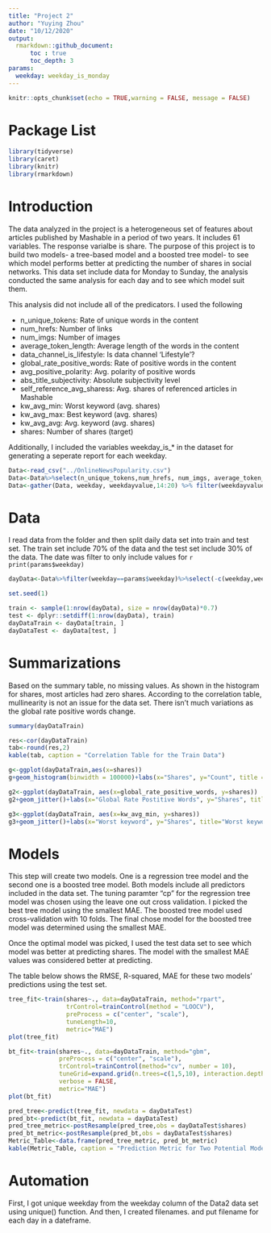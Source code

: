 ```yaml
---
title: "Project 2"
author: "Yuying Zhou"
date: "10/12/2020"
output: 
  rmarkdown::github_document:
      toc : true
      toc_depth: 3
params:
  weekday: weekday_is_monday
---
```


```r
knitr::opts_chunk$set(echo = TRUE,warning = FALSE, message = FALSE)
```

# Package List
```r
library(tidyverse)
library(caret)
library(knitr)
library(rmarkdown)
```

# Introduction    
The data analyzed in the project is a heterogeneous set of features about articles published by Mashable in a period of two years. It includes 61 variables. The response varialbe is share. The purpose of this project is to build two models- a tree-based model and a boosted tree model- to see which model performs better at predicting the number of shares in social networks. This data set include data for Monday to Sunday, the analysis conducted the same analysis for each day and to see which model suit them.   

This analysis did not include all of the predicators. I used the following  

+ n_unique_tokens: Rate of unique words in the content  
+ num_hrefs: Number of links  
+ num_imgs: Number of images  
+ average_token_length: Average length of the words in the content  
+ data_channel_is_lifestyle: Is data channel 'Lifestyle'?  
+ global_rate_positive_words: Rate of positive words in the content   
+ avg_positive_polarity: Avg. polarity of positive words  
+ abs_title_subjectivity: Absolute subjectivity level  
+ self_reference_avg_sharess: Avg. shares of referenced articles in Mashable  
+ kw_avg_min: Worst keyword (avg. shares)  
+ kw_avg_max: Best keyword (avg. shares)  
+ kw_avg_avg: Avg. keyword (avg. shares)
+ shares: Number of shares (target)   
  
Additionally, I included the variables weekday_is_* in the dataset for generating a seperate report for each weekday. 
```r
Data<-read_csv("../OnlineNewsPopularity.csv")
Data<-Data%>%select(n_unique_tokens,num_hrefs, num_imgs, average_token_length, data_channel_is_lifestyle, global_rate_positive_words,avg_positive_polarity, abs_title_subjectivity,self_reference_avg_sharess, kw_avg_min, kw_avg_max, kw_avg_avg, shares, starts_with("weekday") )
Data<-gather(Data, weekday, weekdayvalue,14:20) %>% filter(weekdayvalue==1)
```


# Data  
I read data from the folder and then split daily data set into train and test set. The train set include 70% of the data and the test set include 30% of the data. The date was filter to only include values for `r print(params$weekday)`
```r
dayData<-Data%>%filter(weekday==params$weekday)%>%select(-c(weekday,weekdayvalue))

set.seed(1)

train <- sample(1:nrow(dayData), size = nrow(dayData)*0.7)
test <- dplyr::setdiff(1:nrow(dayData), train)
dayDataTrain <- dayData[train, ]
dayDataTest <- dayData[test, ]
```
# Summarizations   
Based on the summary table, no missing values. As shown in the histogram for shares, most articles had zero shares. According to the correlation table, mullinearity is not an issue for the data set. There isn't much variations as the global rate positive words change. 
```r
summary(dayDataTrain)  

res<-cor(dayDataTrain)
tab<-round(res,2)
kable(tab, caption = "Correlation Table for the Train Data")

g<-ggplot(dayDataTrain,aes(x=shares))
g+geom_histogram(binwidth = 100000)+labs(x="Shares", y="Count", title = "Shares Histogram")

g2<-ggplot(dayDataTrain, aes(x=global_rate_positive_words, y=shares))
g2+geom_jitter()+labs(x="Global Rate Postitive Words", y="Shares", title="Global Rate Postitive Words vs Shares")

g3<-ggplot(dayDataTrain, aes(x=kw_avg_min, y=shares))
g3+geom_jitter()+labs(x="Worst keyword", y="Shares", title="Worst keyword vs Shares")
```
#  Models  
This step will create two models. One is a regression tree model and the second one is a boosted tree model. Both models include all predictors included in the data set. The tuning paramter "cp" for the regression tree model was chosen using the leave one out cross validation. I picked the best tree model using the smallest MAE. The boosted tree model used cross-validation with 10 folds. The final chose model for the boosted tree model was determined using the smallest MAE.   
  
Once the optimal model was picked, I used the test data set to see which model was better at predicting shares. The model with the smallest MAE values was considered better at predicting.  
  
The table below shows the RMSE, R-squared, MAE for these two models' predictions using the test set.    
```r
tree_fit<-train(shares~., data=dayDataTrain, method="rpart",
                trControl=trainControl(method = "LOOCV"),
                preProcess = c("center", "scale"),
                tuneLength=10,
                metric="MAE")
plot(tree_fit)

bt_fit<-train(shares~., data=dayDataTrain, method="gbm",
              preProcess = c("center", "scale"),
              trControl=trainControl(method="cv", number = 10),
              tuneGrid=expand.grid(n.trees=c(1,5,10), interaction.depth=1:3, shrinkage=c(0.1,0.5,0.9), n.minobsinnode=10),
              verbose = FALSE,
              metric="MAE")
plot(bt_fit)

pred_tree<-predict(tree_fit, newdata = dayDataTest)   
pred_bt<-predict(bt_fit, newdata = dayDataTest)
pred_tree_metric<-postResample(pred_tree,obs = dayDataTest$shares)
pred_bt_metric<-postResample(pred_bt,obs = dayDataTest$shares)
Metric_Table<-data.frame(pred_tree_metric, pred_bt_metric)
kable(Metric_Table, caption = "Prediction Metric for Two Potential Models", col.names = c("Regressio Tree"," Boosted Tree"))


```
  
# Automation 
First, I got unique weekday from the weekday column of the Data2 data set using unique() function. And then, I created filenames. and put filename for each day in a dateframe. 



